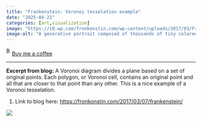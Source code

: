 ```yaml
---
title: "Frankenstein: Voronoi tesselation example"
date: "2025-04-21"
categories: [art,visualization]
image: "https://i0.wp.com/fronkonstin.com/wp-content/uploads/2017/03/Frankenstein_6kmain.jpeg?w=604&ssl=1"
image-alt: "A generative portrait composed of thousands of tiny colored dots, forming a pointillist image of Frankenstein's monster. The portrait has a mosaic-like texture, with green, black, and brown tones dominating the face, set against a dark background."
---
```


<link href="https://fonts.googleapis.com/css?family=Cookie" rel="stylesheet"><a class="bmc-button" target="_blank" href="https://www.buymeacoffee.com/JoscelinRocha">![Buy me a coffee](https://cdn.buymeacoffee.com/buttons/bmc-new-btn-logo.svg){alt="Buy me a coffee" width="15" height="21"}Buy me a coffee</a>

------------------------------------------------------------------------

**Excerpt from blog:** A Voronoi diagram divides a plane based on a set of original points. Each polygon, or Voronoi cell, contains an original point and all that are closer to that point than any other. This is a nice example of a Voronoi tesselation.

1.  Link to blog here: <https://fronkonstin.com/2017/03/07/frankenstein/>

![](https://i0.wp.com/fronkonstin.com/wp-content/uploads/2017/03/Frankenstein_6kmain.jpeg?w=604&ssl=1)
